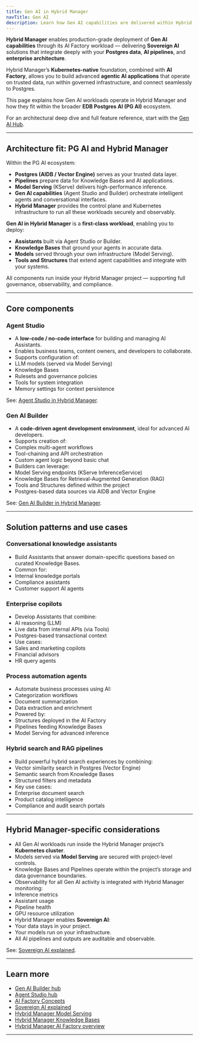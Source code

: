 ```yaml
---
title: Gen AI in Hybrid Manager
navTitle: Gen AI
description: Learn how Gen AI capabilities are delivered within Hybrid Manager (HCP AI Factory workload), including Agent Studio, Builder, and the broader PG AI architecture.
---
```



**Hybrid Manager** enables production-grade deployment of **Gen AI capabilities** through its AI Factory workload — delivering **Sovereign AI** solutions that integrate deeply with your **Postgres data**, **AI pipelines**, and **enterprise architecture**.

Hybrid Manager’s **Kubernetes-native** foundation, combined with **AI Factory**, allows you to build advanced **agentic AI applications** that operate on trusted data, run within governed infrastructure, and connect seamlessly to Postgres.

This page explains how Gen AI workloads operate in Hybrid Manager and how they fit within the broader **EDB Postgres AI (PG AI)** ecosystem.

For an architectural deep dive and full feature reference, start with the [Gen AI Hub](edb-postres-ai/ai-factory/gen-ai).

---

## Architecture fit: PG AI and Hybrid Manager

Within the PG AI ecosystem:

- **Postgres (AIDB / Vector Engine)** serves as your trusted data layer.
- **Pipelines** prepare data for Knowledge Bases and AI applications.
- **Model Serving** (KServe) delivers high-performance inference.
- **Gen AI capabilities** (Agent Studio and Builder) orchestrate intelligent agents and conversational interfaces.
- **Hybrid Manager** provides the control plane and Kubernetes infrastructure to run all these workloads securely and observably.

**Gen AI in Hybrid Manager** is a **first-class workload**, enabling you to deploy:

- **Assistants** built via Agent Studio or Builder.
- **Knowledge Bases** that ground your agents in accurate data.
- **Models** served through your own infrastructure (Model Serving).
- **Tools and Structures** that extend agent capabilities and integrate with your systems.

All components run inside your Hybrid Manager project — supporting full governance, observability, and compliance.

---

## Core components

### Agent Studio

- A **low-code / no-code interface** for building and managing AI Assistants.
- Enables business teams, content owners, and developers to collaborate.
- Supports configuration of:
- LLM models (served via Model Serving)
- Knowledge Bases
- Rulesets and governance policies
- Tools for system integration
- Memory settings for context persistence

See: [Agent Studio in Hybrid Manager](./agent-studio).

### Gen AI Builder

- A **code-driven agent development environment**, ideal for advanced AI developers.
- Supports creation of:
- Complex multi-agent workflows
- Tool-chaining and API orchestration
- Custom agent logic beyond basic chat
- Builders can leverage:
- Model Serving endpoints (KServe InferenceService)
- Knowledge Bases for Retrieval-Augmented Generation (RAG)
- Tools and Structures defined within the project
- Postgres-based data sources via AIDB and Vector Engine

See: [Gen AI Builder in Hybrid Manager](./builder).

---

## Solution patterns and use cases

### Conversational knowledge assistants

- Build Assistants that answer domain-specific questions based on curated Knowledge Bases.
- Common for:
- Internal knowledge portals
- Compliance assistants
- Customer support AI agents

### Enterprise copilots

- Develop Assistants that combine:
- AI reasoning (LLM)
- Live data from internal APIs (via Tools)
- Postgres-based transactional context
- Use cases:
- Sales and marketing copilots
- Financial advisors
- HR query agents

### Process automation agents

- Automate business processes using AI:
- Categorization workflows
- Document summarization
- Data extraction and enrichment
- Powered by:
- Structures deployed in the AI Factory
- Pipelines feeding Knowledge Bases
- Model Serving for advanced inference

### Hybrid search and RAG pipelines

- Build powerful hybrid search experiences by combining:
- Vector similarity search in Postgres (Vector Engine)
- Semantic search from Knowledge Bases
- Structured filters and metadata
- Key use cases:
- Enterprise document search
- Product catalog intelligence
- Compliance and audit search portals

---

## Hybrid Manager-specific considerations

- All Gen AI workloads run inside the Hybrid Manager project’s **Kubernetes cluster**.
- Models served via **Model Serving** are secured with project-level controls.
- Knowledge Bases and Pipelines operate within the project’s storage and data governance boundaries.
- Observability for all Gen AI activity is integrated with Hybrid Manager monitoring:
- Inference metrics
- Assistant usage
- Pipeline health
- GPU resource utilization
- Hybrid Manager enables **Sovereign AI**:
- Your data stays in your project.
- Your models run on your infrastructure.
- All AI pipelines and outputs are auditable and observable.

See: [Sovereign AI explained](/edb-postgres-ai/ai-factory/learn/explained/sovereign-ai).

---

## Learn more

- [Gen AI Builder hub](/edb-postgres-ai/ai-factory/gen-ai/builder)
- [Agent Studio hub](/edb-postgres-ai/ai-factory/gen-ai/agent-studio)
- [AI Factory Concepts](/edb-postgres-ai/ai-factory/learn/explained/ai-factory-concepts)
- [Sovereign AI explained](/edb-postgres-ai/ai-factory/learn/explained/sovereign-ai)
- [Hybrid Manager Model Serving](../model/serving)
- [Hybrid Manager Knowledge Bases](../pipeline/knowledge-base)
- [Hybrid Manager AI Factory overview](..)

---

